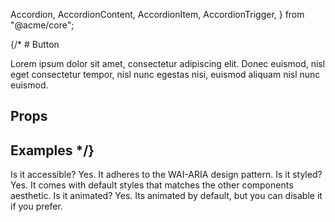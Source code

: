 
  Accordion,
  AccordionContent,
  AccordionItem,
  AccordionTrigger,
} from "@acme/core";

<Meta title="Components/Button" component={Accordion} />

{/* # Button

Lorem ipsum dolor sit amet, consectetur adipiscing elit. Donec euismod, nisl eget consectetur tempor, nisl nunc egestas nisi, euismod aliquam nisl nunc euismod.

## Props

<ArgsTable of={Button} />

## Examples */}

<Canvas>
  <Story name="Default">
    <Accordion type="single" collapsible className="w-full">
      <AccordionItem value="item-1">
        <AccordionTrigger>Is it accessible?</AccordionTrigger>
        <AccordionContent>
          Yes. It adheres to the WAI-ARIA design pattern.
        </AccordionContent>
      </AccordionItem>
      <AccordionItem value="item-2">
        <AccordionTrigger>Is it styled?</AccordionTrigger>
        <AccordionContent>
          Yes. It comes with default styles that matches the other components
          aesthetic.
        </AccordionContent>
      </AccordionItem>
      <AccordionItem value="item-3">
        <AccordionTrigger>Is it animated?</AccordionTrigger>
        <AccordionContent>
          Yes. Its animated by default, but you can disable it if you prefer.
        </AccordionContent>
      </AccordionItem>
    </Accordion>
  </Story>
</Canvas>
